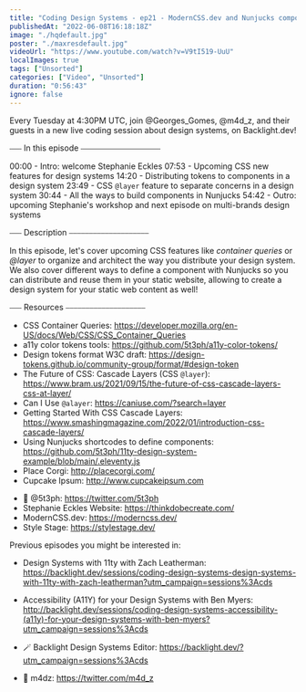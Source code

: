 ```yaml
---
title: "Coding Design Systems - ep21 - ModernCSS.dev and Nunjucks components for a static Web content"
publishedAt: "2022-06-08T16:18:18Z"
image: "./hqdefault.jpg"
poster: "./maxresdefault.jpg"
videoUrl: "https://www.youtube.com/watch?v=V9tI519-UuU"
localImages: true
tags: ["Unsorted"]
categories: ["Video", "Unsorted"]
duration: "0:56:43"
ignore: false
---
```


Every Tuesday at 4:30PM UTC, join @Georges_Gomes, @m4d_z, and their guests in a new live coding session about design systems, on Backlight.dev!

⎯⎯⎯ In this episode ⎯⎯⎯⎯⎯⎯⎯⎯⎯⎯⎯⎯⎯⎯⎯⎯⎯⎯⎯⎯

00:00 - Intro: welcome Stephanie Eckles
07:53 - Upcoming CSS new features for design systems
14:20 - Distributing tokens to components in a design system
23:49 - CSS `@layer` feature to separate concerns in a design system
30:44 - All the ways to build components in Nunjucks
54:42 - Outro: upcoming Stephanie's workshop and next episode on multi-brands design systems

⎯⎯⎯ Description ⎯⎯⎯⎯⎯⎯⎯⎯⎯⎯⎯⎯⎯⎯⎯⎯⎯⎯⎯⎯

In this episode, let's cover upcoming CSS features like _container queries_ or _@layer_ to organize and architect the way you distribute your design system. We also cover different ways to define a component with Nunjucks so you can distribute and reuse them in your static website, allowing to create a design system for your static web content as well!

⎯⎯⎯ Resources ⎯⎯⎯⎯⎯⎯⎯⎯⎯⎯⎯⎯⎯⎯⎯⎯⎯⎯⎯⎯

- CSS Container Queries: https://developer.mozilla.org/en-US/docs/Web/CSS/CSS_Container_Queries
- a11y color tokens tools: https://github.com/5t3ph/a11y-color-tokens/
- Design tokens format W3C draft: https://design-tokens.github.io/community-group/format/#design-token
- The Future of CSS: Cascade Layers (CSS `@layer`): https://www.bram.us/2021/09/15/the-future-of-css-cascade-layers-css-at-layer/
- Can I Use `@alayer`: https://caniuse.com/?search=layer
- Getting Started With CSS Cascade Layers: https://www.smashingmagazine.com/2022/01/introduction-css-cascade-layers/
- Using Nunjucks shortcodes to define components: https://github.com/5t3ph/11ty-design-system-example/blob/main/.eleventy.js
- Place Corgi: http://placecorgi.com/
- Cupcake Ipsum: http://www.cupcakeipsum.com

* 🐥 @5t3ph: https://twitter.com/5t3ph
* Stephanie Eckles Website: https://thinkdobecreate.com/
* ModernCSS.dev: https://moderncss.dev/
* Style Stage: https://stylestage.dev/

Previous episodes you might be interested in:

- Design Systems with 11ty with Zach Leatherman: https://backlight.dev/sessions/coding-design-systems-design-systems-with-11ty-with-zach-leatherman?utm_campaign=sessions%3Acds
- Accessibility (A11Y) for your Design Systems with Ben Myers: http://backlight.dev/sessions/coding-design-systems-accessibility-(a11y)-for-your-design-systems-with-ben-myers?utm_campaign=sessions%3Acds

- 🪄 Backlight Design Systems Editor: https://backlight.dev/?utm_campaign=sessions%3Acds
- 🐥 m4dz: https://twitter.com/m4d_z
